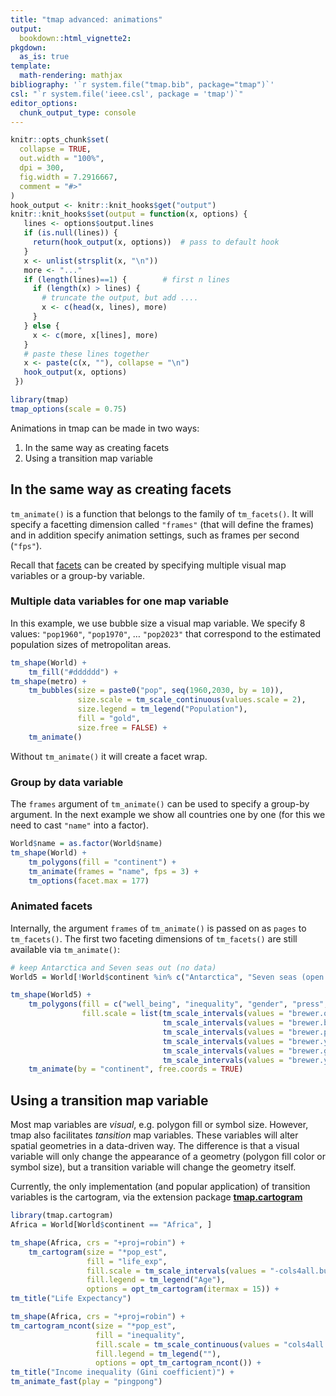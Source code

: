 ```yaml
---
title: "tmap advanced: animations"
output: 
  bookdown::html_vignette2:
pkgdown:
  as_is: true
template:
  math-rendering: mathjax
bibliography: '`r system.file("tmap.bib", package="tmap")`'
csl: "`r system.file('ieee.csl', package = 'tmap')`"
editor_options: 
  chunk_output_type: console
---
```


```r
knitr::opts_chunk$set(
  collapse = TRUE,
  out.width = "100%",
  dpi = 300,
  fig.width = 7.2916667,
  comment = "#>"
)
hook_output <- knitr::knit_hooks$get("output")
knitr::knit_hooks$set(output = function(x, options) {
   lines <- options$output.lines
   if (is.null(lines)) {
     return(hook_output(x, options))  # pass to default hook
   }
   x <- unlist(strsplit(x, "\n"))
   more <- "..."
   if (length(lines)==1) {        # first n lines
     if (length(x) > lines) {
       # truncate the output, but add ....
       x <- c(head(x, lines), more)
     }
   } else {
     x <- c(more, x[lines], more)
   }
   # paste these lines together
   x <- paste(c(x, ""), collapse = "\n")
   hook_output(x, options)
 })

```


```r
library(tmap)
tmap_options(scale = 0.75)
```


Animations in tmap can be made in two ways:

1. In the same way as creating facets
2. Using a transition map variable


## In the same way as creating facets

`tm_animate()` is a function that belongs to the family of `tm_facets()`. It will specify a facetting dimension called `"frames"` (that will define the frames) and in addition specify animation settings, such as frames per second (`"fps"`).

Recall that [facets](https://r-tmap.github.io/tmap/articles/basics_facets) can be created by specifying multiple visual map variables or a group-by variable.

### Multiple data variables for one map variable

In this example, we use bubble size a visual map variable. We specify 8 values: `"pop1960"`, `"pop1970"`, ... `"pop2023"` that correspond to the estimated population sizes of metropolitan areas.

```r
tm_shape(World) +
	tm_fill("#dddddd") +
tm_shape(metro) +
	tm_bubbles(size = paste0("pop", seq(1960,2030, by = 10)),
			   size.scale = tm_scale_continuous(values.scale = 2),
			   size.legend = tm_legend("Population"),
			   fill = "gold",
			   size.free = FALSE) +
	tm_animate()
```

Without `tm_animate()` it will create a facet wrap.

### Group by data variable

The `frames` argument of `tm_animate()` can be used to specify a group-by argument. In the next example we show all countries one by one (for this we need to cast `"name"` into a factor).

```r
World$name = as.factor(World$name)
tm_shape(World) +
	tm_polygons(fill = "continent") +
	tm_animate(frames = "name", fps = 3) +
	tm_options(facet.max = 177)
```

### Animated facets

Internally, the argument `frames` of `tm_animate()` is passed on as `pages` to `tm_facets()`. The first two faceting dimensions of `tm_facets()` are still available via `tm_animate()`:


```r
# keep Antarctica and Seven seas out (no data)
World5 = World[!World$continent %in% c("Antarctica", "Seven seas (open ocean)"), ]

tm_shape(World5) +
	tm_polygons(fill = c("well_being", "inequality", "gender", "press", "footprint", "life_exp"),
				fill.scale = list(tm_scale_intervals(values = "brewer.oranges"),
								  tm_scale_intervals(values = "brewer.blues"),
								  tm_scale_intervals(values = "brewer.purples"),
								  tm_scale_intervals(values = "brewer.yl_or_br"),
								  tm_scale_intervals(values = "brewer.greens"),
								  tm_scale_intervals(values = "brewer.yl_or_rd"))) +
	tm_animate(by = "continent", free.coords = TRUE)
```


## Using a transition map variable

Most map variables are *visual*, e.g. polygon fill or symbol size. However, tmap also facilitates *tansition* map variables. These variables will alter spatial geometries in a data-driven way. The difference is that a visual variable will only change the appearance of a geometry (polygon fill color or symbol size), but a transition variable will change the geometry itself.

Currently, the only implementation (and popular application) of transition variables is the cartogram, via the extension package [**tmap.cartogram**](https://r-tmap.github.io/tmap.cartogram/)

```r
library(tmap.cartogram)
Africa = World[World$continent == "Africa", ]

tm_shape(Africa, crs = "+proj=robin") +
	tm_cartogram(size = "*pop_est", 
				 fill = "life_exp",
				 fill.scale = tm_scale_intervals(values = "-cols4all.bu_br_div"),
				 fill.legend = tm_legend("Age"),
				 options = opt_tm_cartogram(itermax = 15)) +
tm_title("Life Expectancy")
```


```r
tm_shape(Africa, crs = "+proj=robin") +
tm_cartogram_ncont(size = "*pop_est", 
				   fill = "inequality",
				   fill.scale = tm_scale_continuous(values = "cols4all.pu_gn_div", values.range = c(0, 0.5)),
				   fill.legend = tm_legend(""),
				   options = opt_tm_cartogram_ncont()) +
tm_title("Income inequality (Gini coefficient)") +
tm_animate_fast(play = "pingpong")
```


